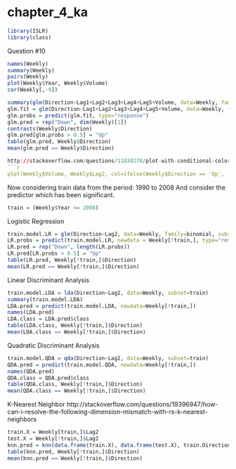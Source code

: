 chapter_4_ka
============

```r
library(ISLR)
library(class)
```

Question #10
```r
names(Weekly)
summary(Weekly)
pairs(Weekly)
plot(Weekly$Year, Weekly$Volume)
cor(Weekly[,-9])
```

```r
summary(glm(Direction~Lag1+Lag2+Lag3+Lag4+Lag5+Volume, data=Weekly, family=binomial))
glm.fit = glm(Direction~Lag1+Lag2+Lag3+Lag4+Lag5+Volume, data=Weekly, family=binomial)
glm.probs = predict(glm.fit, type="response")
glm.pred = rep("Down", dim(Weekly)[1])
contrasts(Weekly$Direction)
glm.pred[glm.probs > 0.5] = "Up"
table(glm.pred, Weekly$Direction)
mean(glm.pred == Weekly$Direction)

http://stackoverflow.com/questions/11838278/plot-with-conditional-colors-based-on-values-in-r?rq=1
```r
plot(Weekly$Volume, Weekly$Lag2, col=ifelse(Weekly$Direction == 'Up', 'blue', 'red'), pch=19)
```

Now considering train data from the period: 1990 to 2008
And consider the predictor which has been significant.
```r
train = (Weekly$Year <= 2008)
```

Logistic Regression
```r
train.model.LR = glm(Direction~Lag2, data=Weekly, family=binomial, subset=train)
LR.probs = predict(train.model.LR, newdata = Weekly[!train,], type="response")
LR.pred = rep("Down", length(LR.probs))
LR.pred[LR.probs > 0.5] = "Up"
table(LR.pred, Weekly[!train,]$Direction)
mean(LR.pred == Weekly[!train,]$Direction)
```

Linear Discriminant Analysis
```r
train.model.LDA = lda(Direction~Lag2, data=Weekly, subset=train)
summary(train.model.LDA)
LDA.pred = predict(train.model.LDA, newdata=Weekly[!train,])
names(LDA.pred)
LDA.class = LDA.pred$class
table(LDA.class, Weekly[!train,]$Direction)
mean(LDA.class == Weekly[!train,]$Direction)
```

Quadratic Discriminant Analysis
```r
train.model.QDA = qda(Direction~Lag2, data=Weekly, subset=train)
QDA.pred = predict(train.model.QDA, newdata=Weekly[!train,])
names(QDA.pred)
QDA.class = QDA.pred$class
table(QDA.class, Weekly[!train,]$Direction)
mean(QDA.class == Weekly[!train,]$Direction)
```

K-Nearest Neighbor
http://stackoverflow.com/questions/19396947/how-can-i-resolve-the-following-dimension-mismatch-with-rs-k-nearest-neighbors
```r
train.X = Weekly[train,]$Lag2
test.X = Weekly[!train,]$Lag2
knn.pred = knn(data.frame(train.X), data.frame(test.X), train.Direction, k=1)
table(knn.pred, Weekly[!train,]$Direction)
mean(knn.pred == Weekly[!train,]$Direction)
```